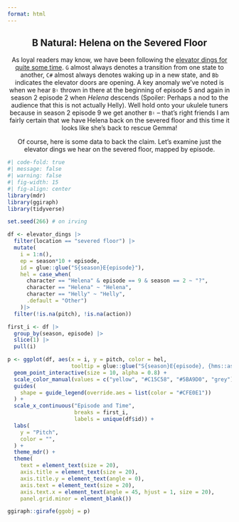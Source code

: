 ```yaml
---
format: html
---
```


<center>
::: text

## B Natural: Helena on the Severed Floor

As loyal readers may know, we have been following the [elevator dings for quite some time](analysis-elevator-dings). `G` almost always denotes a transition from one state to another, `C#` almost always denotes waking up in a new state, and `Bb` indicates the elevator doors are opening. A key anomaly we've noted is when we hear `B♮` thrown in there at the beginning of episode 5 and again in season 2 episode 2 when *Helena* descends (Spoiler: <span class="spoiler">Perhaps a nod to the audience that this is not actually Helly</span>). Well hold onto your ukulele tuners because in season 2 episode 9 we get another `B♮` -- that's right friends I am fairly certain that <span class="spoiler">we have Helena back on the severed floor</span> and this time it looks like she's back to rescue Gemma!

Of course, here is some data to back the claim. Let's examine just the elevator dings we hear on the severed floor, mapped by episode.
:::

</center>

```r
#| code-fold: true
#| message: false
#| warning: false
#| fig-width: 15
#| fig-align: center
library(mdr)
library(ggiraph)
library(tidyverse)

set.seed(266) # on irving

df <- elevator_dings |>
  filter(location == "severed floor") |>
  mutate(
    i = 1:n(),
    ep = season*10 + episode,
    id = glue::glue("S{season}E{episode}"),
    hel = case_when(
      character == "Helena" & episode == 9 & season == 2 ~ "?",
      character == "Helena" ~ "Helena",
      character == "Helly" ~ "Helly",
      .default = "Other")
    )|>
  filter(!is.na(pitch), !is.na(action))

first_i <- df |>
  group_by(season, episode) |>
  slice(1) |>
  pull(i)

p <- ggplot(df, aes(x = i, y = pitch, color = hel,
                    tooltip = glue::glue("S{season}E{episode}, {hms::as_hms(time)}<br>{character}<br>{note}"))) +
  geom_point_interactive(size = 10, alpha = 0.8) +
  scale_color_manual(values = c("yellow", "#C15C58", "#5BA9D0", "grey")) +
  guides(
    shape = guide_legend(override.aes = list(color = "#CFE0E1"))
  ) +
  scale_x_continuous("Episode and Time",
                     breaks = first_i,
                     labels = unique(df$id)) +
  labs(
    y = "Pitch",
    color = "",
  ) +
  theme_mdr() +
  theme(
    text = element_text(size = 20),
    axis.title = element_text(size = 20),
    axis.title.y = element_text(angle = 0),
    axis.text = element_text(size = 20),
    axis.text.x = element_text(angle = 45, hjust = 1, size = 20),
    panel.grid.minor = element_blank())  

ggiraph::girafe(ggobj = p)
```

